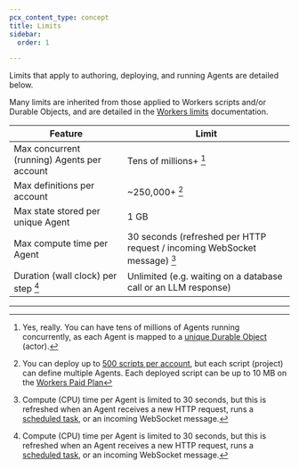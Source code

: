 ```yaml
---
pcx_content_type: concept
title: Limits
sidebar:
  order: 1

---
```



Limits that apply to authoring, deploying, and running Agents are detailed below.

Many limits are inherited from those applied to Workers scripts and/or Durable Objects, and are detailed in the [Workers limits](/workers/platform/limits/) documentation.

| Feature                                   | Limit         			    |
| ----------------------------------------- | ----------------------- |
| Max concurrent (running) Agents per account	| Tens of millions+ [^1]
| Max definitions per account         | ~250,000+ [^2]
| Max state stored per unique Agent | 1 GB |
| Max compute time per Agent | 30 seconds (refreshed per HTTP request / incoming WebSocket message) [^3] |
| Duration (wall clock) per step [^3]       | Unlimited (e.g. waiting on a database call or an LLM response) |

---

[^1]: Yes, really. You can have tens of millions of Agents running concurrently, as each Agent is mapped to a [unique Durable Object](/durable-objects/what-are-durable-objects/) (actor).
[^2]: You can deploy up to [500 scripts per account](/workers/platform/limits/), but each script (project) can define multiple Agents. Each deployed script can be up to 10 MB on the [Workers Paid Plan](/workers/platform/pricing/#workers)
[^3]: Compute (CPU) time per Agent is limited to 30 seconds, but this is refreshed when an Agent receives a new HTTP request, runs a [scheduled task](/agents/api-reference/schedule-tasks/), or an incoming WebSocket message.

<Render file="limits_increase" product="workers" />

